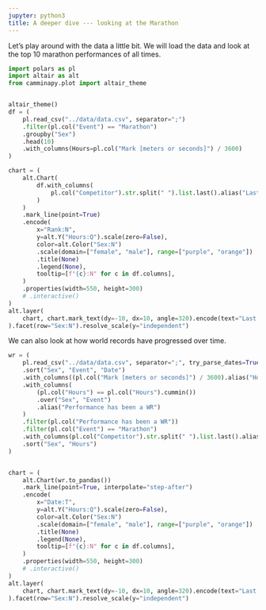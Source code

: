 ```yaml
---
jupyter: python3
title: A deeper dive --- looking at the Marathon
---
```


Let's play around with the data a little bit.
We will load the data and look at the top 10 marathon performances of all times.

```python
import polars as pl
import altair as alt
from camminapy.plot import altair_theme


altair_theme()
df = (
    pl.read_csv("../data/data.csv", separator=";")
    .filter(pl.col("Event") == "Marathon")
    .groupby("Sex")
    .head(10)
    .with_columns(Hours=pl.col("Mark [meters or seconds]") / 3600)
)

chart = (
    alt.Chart(
        df.with_columns(
            pl.col("Competitor").str.split(" ").list.last().alias("Last Name")
        )
    )
    .mark_line(point=True)
    .encode(
        x="Rank:N",
        y=alt.Y("Hours:Q").scale(zero=False),
        color=alt.Color("Sex:N")
        .scale(domain=["female", "male"], range=["purple", "orange"])
        .title(None)
        .legend(None),
        tooltip=[f"{c}:N" for c in df.columns],
    )
    .properties(width=550, height=300)
    # .interactive()
)
alt.layer(
    chart, chart.mark_text(dy=-10, dx=10, angle=320).encode(text="Last Name:N")
).facet(row="Sex:N").resolve_scale(y="independent")

```



We can also look at how world records have progressed over time.

```python
wr = (
    pl.read_csv("../data/data.csv", separator=";", try_parse_dates=True)
    .sort("Sex", "Event", "Date")
    .with_columns((pl.col("Mark [meters or seconds]") / 3600).alias("Hours"))
    .with_columns(
        (pl.col("Hours") == pl.col("Hours").cummin())
        .over("Sex", "Event")
        .alias("Performance has been a WR")
    )
    .filter(pl.col("Performance has been a WR"))
    .filter(pl.col("Event") == "Marathon")
    .with_columns(pl.col("Competitor").str.split(" ").list.last().alias("Last Name"))
    .sort("Sex", "Hours")
)


chart = (
    alt.Chart(wr.to_pandas())
    .mark_line(point=True, interpolate="step-after")
    .encode(
        x="Date:T",
        y=alt.Y("Hours:Q").scale(zero=False),
        color=alt.Color("Sex:N")
        .scale(domain=["female", "male"], range=["purple", "orange"])
        .title(None)
        .legend(None),
        tooltip=[f"{c}:N" for c in df.columns],
    )
    .properties(width=550, height=300)
    # .interactive()
)
alt.layer(
    chart, chart.mark_text(dy=-10, dx=10, angle=320).encode(text="Last Name:N")
).facet(row="Sex:N").resolve_scale(y="independent")
```
